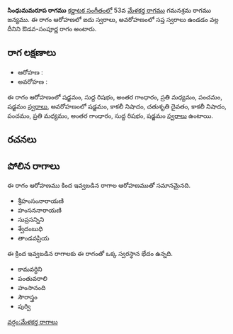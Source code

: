{{Infobox ragam
	| name          	= సింధుమమరూప
	| synonym	    	= 
	| mela          	= 
	| chakra        	= 
	| janaka        	= 
	| type          	= ఔడవ-సంపూర్ణ
	| arohanam      	= {{svaraC|S|R1|G3|M2|P|S'}} 
	| avarohanam    	= {{svaraC|S'|N3|D2|N3|P|M2|G3|R1|S}}
	| jeeva         	=
	| chhaya        	=
	| nyasa         	=
	| vishesha      	= 
	| equivalent  		= 
}}
{{కర్ణాటక సంగీత రాగాలు}}
'''సింధుమమరూప రాగము''' [[కర్ణాటక సంగీతం]]లో 53వ [[మేళకర్త రాగము]] గమనశ్రమ రాగము జన్యము.  ఈ రాగం ఆరోహణలో ఐదు స్వరాలు, అవరోహణంలో సప్త స్వరాలు ఉండడం వల్ల దీనిని ఔడవ-సంపూర్ణ రాగం అంటారు.


==రాగ లక్షణాలు==


* ఆరోహణ : {{svaraC|S|R1|G3|M2|P|S'}} 
* అవరోహణ : {{svaraC|S'|N3|D2|N3|P|M2|G3|R1|S}}

ఈ రాగం ఆరోహణంలో షడ్జమం, సుద్ద రిషభం, అంతర గాంధారం, ప్రతి మధ్యమం, పంచమం, షడ్జమం [[స్వరాలు]], అవరోహణంలో షడ్జమం, కాకలీ నిషాదం, చతుశృతి దైవతం, కాకలీ నిషాదం, పంచమం, ప్రతి మధ్యమం, అంతర గాంధారం, సుద్ద రిషభం, షడ్జమం [[స్వరాలు]] ఉంటాయి.

==రచనలు==



==పోలిన రాగాలు==
ఈ రాగం ఆరోహణము కింద ఇవ్వబడిన రాగాల ఆరోహణముతో సమానమైనది.
* శ్రీహంసంనారాయణి
* హంసననారాయణి
* సుప్రసన్నిని
* శ్వేదంబుధి
* తాండవప్రియ

ఈ క్రింద ఇవ్వబడిన రాగాలకు ఈ రాగంతో ఒక్క స్వరస్థాన భేదం ఉన్నది.
* కామవర్ధిని
* పంతువరాలి
* హంసానంది
* సౌరాస్త్రం
* పుర్వి



[[వర్గం:మేళకర్త రాగాలు]]